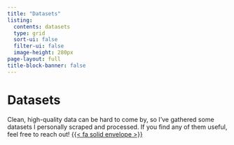 ```yaml
---
title: "Datasets"
listing: 
  contents: datasets
  type: grid
  sort-ui: false
  filter-ui: false 
  image-height: 280px
page-layout: full
title-block-banner: false
---
```


# [Datasets]{.third-color}
Clean, high-quality data can be hard to come by, so I've gathered some datasets I personally scraped and processed. If you find any of them useful, feel free to reach out!  <a class='third-icon' href=contact.qmd>{{< fa solid envelope >}}</a>